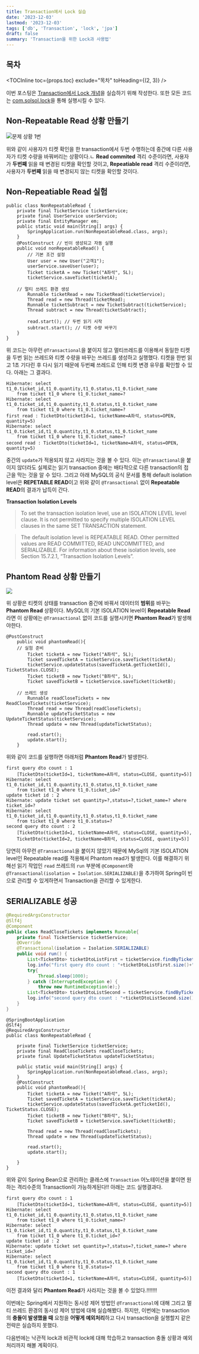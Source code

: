 ```yaml
---
title: Transaction에서 Lock 실습
date: '2023-12-03'
lastmod: '2023-12-03'
tags: ['db', 'Transaction', 'lock', 'jpa']
draft: false
summary: 'Transaction을 위한 Lock과 사용법'
---
```


## 목차

<TOCInline toc={props.toc} exclude="목차" toHeading={(2, 3)} />

이번 포스팅은 [Transaction에서 Lock 개념](/blog/db/db-transaction-lock)을 실습하기 위해 작성한다.
또한 모든 코드는 [com.solsol.lock](https://github.com/haxr369/lock-concurrent)을 통해 실행시킬 수 있다.

## Non-Repeatable Read 상황 만들기

<img src="/static/images/db/db-transaction-lock-problem1.png" alt="문제 상황 1번" />

위와 같이 사용자가 티켓 확인을 한 transaction에서 두번 수행하는데 중간에 다른 사용자가 티켓 수량을 바꿔버리는 상황이다.ㄴ
**Read commited** 격리 수준이라면, 사용자가 **두번째** 읽을 때 변경된 티켓을 확인할 것이고,
**Repeatiable read** 격리 수준이라면, 사용자가 **두번째** 읽을 때 변경되지 않는 티켓을 확인할 것이다.

## Non-Repeatiable Read 실험

```
public class NonRepeatableRead {
	private final TicketService ticketService;
	private final UserService userService;
	private final EntityManager em;
	public static void main(String[] args) {
		SpringApplication.run(NonRepeatableRead.class, args);
	}
	@PostConstruct // 빈이 생성되고 자동 실행
	public void nonRepeatableRead() {
		// 기본 조건 설정
		User user = new User("고객1");
		userService.saveUser(user);
		Ticket ticketA = new Ticket("A좌석", 5L);
		ticketService.saveTicket(ticketA);

    // 멀티 쓰레드 환경 생성
		Runnable ticketRead = new TicketRead(ticketService);
		Thread read = new Thread(ticketRead);
		Runnable ticketSubtract = new TicketSubtract(ticketService);
		Thread subtract = new Thread(ticketSubtract);

		read.start(); // 두번 읽기 시작
		subtract.start(); // 티켓 수량 바꾸기
	}
}
```

위 코드는 아무런 `@Transactional`을 붙이지 않고 멀티쓰레드를 이용해서 동일한 티켓을 두번 읽는 쓰레드와 티켓 수량을 바꾸는 쓰레드를 생성하고 실행했다.
티켓을 한번 읽고 1초 기다린 후 다시 읽기 때문에 두번째 쓰레드로 인해 티켓 변경 유무를 확인할 수 있다.
아래는 그 결과다.

```
Hibernate: select t1_0.ticket_id,t1_0.quantity,t1_0.status,t1_0.ticket_name
    from ticket t1_0 where t1_0.ticket_name=?
Hibernate: select t1_0.ticket_id,t1_0.quantity,t1_0.status,t1_0.ticket_name
    from ticket t1_0 where t1_0.ticket_name=?
first read : TicketDto(ticketId=1, ticketName=A좌석, status=OPEN, quantity=5)
Hibernate: select t1_0.ticket_id,t1_0.quantity,t1_0.status,t1_0.ticket_name
    from ticket t1_0 where t1_0.ticket_name=?
second read : TicketDto(ticketId=1, ticketName=A좌석, status=OPEN, quantity=5)
```

중간의 `update`가 적용되지 않고 사라지는 것을 볼 수 있다. 이는 `@Transactional`을 붙이지 않더라도 실제로는 읽기 transaction 중에는
배타적으로 다른 transaction의 접근을 막는 것을 알 수 있다. 그리고 아래 MySQL의 공식 문서를 통해 default isolation level은 **REPETABLE READ**이고 위와 같이 `@Transactional` 없이 **Repeatable READ**의 결과가 납득이 간다.

**Transaction Isolation Levels**

> To set the transaction isolation level, use an ISOLATION LEVEL level clause. It is not permitted to specify multiple ISOLATION LEVEL clauses in the same SET TRANSACTION statement.

> The default isolation level is REPEATABLE READ. Other permitted values are READ COMMITTED, READ UNCOMMITTED, and SERIALIZABLE. For information about these isolation levels, see Section 15.7.2.1, “Transaction Isolation Levels”.

## Phantom Read 상황 만들기

<img src="/static/images/db/db-transaction-lock-problem2.png" />

위 상황은 티켓의 상태를 transaction 중간에 바꿔서 데이터의 **범위**를 바꾸는 **Phantom Read** 상황이다.
MySQL의 기본 ISOLATION level이 **Repeatable Read**라면 이 상황에는 `@Transactional` 없이 코드를 실행시키면 **Phantom Read**가 발생해야한다.

```java:Phantom
@PostConstruct
	public void phantomRead(){
    // 실험 준비
		Ticket ticketA = new Ticket("A좌석", 5L);
		Ticket savedTicketA = ticketService.saveTicket(ticketA);
		ticketService.updateStatus(savedTicketA.getTicketId(), TicketStatus.CLOSE);
		Ticket ticketB = new Ticket("B좌석", 5L);
		Ticket savedTicketB = ticketService.saveTicket(ticketB);

    // 쓰레드 생성
		Runnable readCloseTickets = new ReadCloseTickets(ticketService);
		Thread read = new Thread(readCloseTickets);
		Runnable updateTicketStatus = new UpdateTicketStatus(ticketService);
		Thread update = new Thread(updateTicketStatus);

		read.start();
		update.start();
	}
```

위와 같이 코드를 실행하면 아래처럼 **Phantom Read**가 발생한다.

```
first query dto count : 1
    [TicketDto(ticketId=1, ticketName=A좌석, status=CLOSE, quantity=5)]
Hibernate: select t1_0.ticket_id,t1_0.quantity,t1_0.status,t1_0.ticket_name
    from ticket t1_0 where t1_0.ticket_id=?
update ticket id : 2
Hibernate: update ticket set quantity=?,status=?,ticket_name=? where ticket_id=?
Hibernate: select t1_0.ticket_id,t1_0.quantity,t1_0.status,t1_0.ticket_name
    from ticket t1_0 where t1_0.status=?
second query dto count : 2
    [TicketDto(ticketId=1, ticketName=A좌석, status=CLOSE, quantity=5),
    TicketDto(ticketId=2, ticketName=B좌석, status=CLOSE, quantity=5)]
```

당연히 아무런 `@Transactional`을 붙이지 않았기 때문에 MySql의 기본 ISOLATION level인 Repeatable read를 적용해서 Phantom read가 발생한다.
이를 해결하기 위해선 읽기 작업인 `read` 쓰레드의 `run` 부분에 `@Component`와 `@Transactional(isolation = Isolation.SERIALIZABLE)`을 추가하여
Spring이 빈으로 관리할 수 있게하면서 Transaction을 관리할 수 있게한다.

## SERIALIZABLE 성공

```java:ReadCloseTickets.java
@RequiredArgsConstructor
@Slf4j
@Component
public class ReadCloseTickets implements Runnable{
    private final TicketService ticketService;
    @Override
    @Transactional(isolation = Isolation.SERIALIZABLE)
    public void run() {
        List<TicketDto> ticketDtoListFirst = ticketService.findByTicketStatus(TicketStatus.CLOSE);
        log.info("first query dto count : "+ticketDtoListFirst.size()+" "+ticketDtoListFirst);
        try{
            Thread.sleep(1000);
        } catch (InterruptedException e) {
            throw new RuntimeException(e);}
        List<TicketDto> ticketDtoListSecond = ticketService.findByTicketStatus(TicketStatus.CLOSE);
        log.info("second query dto count : "+ticketDtoListSecond.size()+" "+ticketDtoListSecond);
    }
}
```

```java:phantomRead
@SpringBootApplication
@Slf4j
@RequiredArgsConstructor
public class NonRepeatableRead {

	private final TicketService ticketService;
	private final ReadCloseTickets readCloseTickets;
	private final UpdateTicketStatus updateTicketStatus;

	public static void main(String[] args) {
		SpringApplication.run(NonRepeatableRead.class, args);
	}
	@PostConstruct
	public void phantomRead(){
		Ticket ticketA = new Ticket("A좌석", 5L);
		Ticket savedTicketA = ticketService.saveTicket(ticketA);
		ticketService.updateStatus(savedTicketA.getTicketId(), TicketStatus.CLOSE);
		Ticket ticketB = new Ticket("B좌석", 5L);
		Ticket savedTicketB = ticketService.saveTicket(ticketB);

		Thread read = new Thread(readCloseTickets);
		Thread update = new Thread(updateTicketStatus);

		read.start();
		update.start();

	}
}
```

위와 같이 Spring Bean으로 관리하는 클래스에 `Transaction` 어노테이션을 붙이면 원하는 격리수준의 Transaction이 가능하게된다!!
아래는 코드 실행결과다.

```
first query dto count : 1
    [TicketDto(ticketId=1, ticketName=A좌석, status=CLOSE, quantity=5)]
Hibernate: select t1_0.ticket_id,t1_0.quantity,t1_0.status,t1_0.ticket_name
    from ticket t1_0 where t1_0.ticket_name=?
Hibernate: select t1_0.ticket_id,t1_0.quantity,t1_0.status,t1_0.ticket_name
    from ticket t1_0 where t1_0.ticket_id=?
update ticket id : 2
Hibernate: update ticket set quantity=?,status=?,ticket_name=? where ticket_id=?
Hibernate: select t1_0.ticket_id,t1_0.quantity,t1_0.status,t1_0.ticket_name
    from ticket t1_0 where t1_0.status=?
second query dto count : 1
    [TicketDto(ticketId=1, ticketName=A좌석, status=CLOSE, quantity=5)]
```

이전 결과와 달리 **Phantom Read**가 사라지는 것을 볼 수 있었다.!!!!!!!

이번에는 Spring에서 지원하는 동시성 제어 방법인 `@Transactional`에 대해 그리고 멀티 쓰레드 환경의 동시성 제어 방법에 대해 실습해봤다.
하지만, 이번에는 transaction의 **충돌이 발생했을 때** 요청을 **어떻게 예외처리**하고 다시 transaction을 실행할지 같은 전략은 실습하지 못했다.

다음번에는 낙관적 lock과 비관적 lock에 대해 학습하고 transaction 충돌 상황과 예외처리까지 해볼 계획이다.
